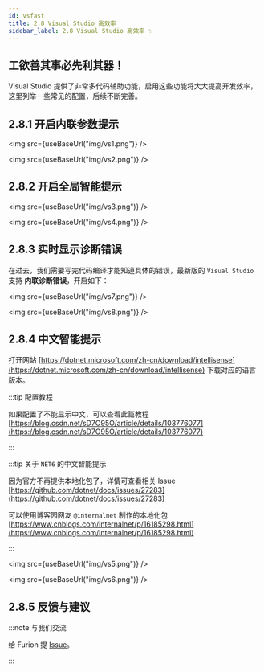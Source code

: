 ```yaml
---
id: vsfast
title: 2.8 Visual Studio 高效率
sidebar_label: 2.8 Visual Studio 高效率 ✨
---
```



## 工欲善其事必先利其器！

Visual Studio 提供了非常多代码辅助功能，启用这些功能将大大提高开发效率，这里列举一些常见的配置，后续不断完善。

## 2.8.1 开启内联参数提示

<img src={useBaseUrl("img/vs1.png")} />

<img src={useBaseUrl("img/vs2.png")} />

## 2.8.2 开启全局智能提示

<img src={useBaseUrl("img/vs3.png")} />

<img src={useBaseUrl("img/vs4.png")} />

## 2.8.3 实时显示诊断错误

在过去，我们需要写完代码编译才能知道具体的错误，最新版的 `Visual Studio` 支持 **内联诊断错误**，开启如下：

<img src={useBaseUrl("img/vs7.png")} />

<img src={useBaseUrl("img/vs8.png")} />

## 2.8.4 中文智能提示

打开网站 [https://dotnet.microsoft.com/zh-cn/download/intellisense](https://dotnet.microsoft.com/zh-cn/download/intellisense) 下载对应的语言版本。

:::tip 配置教程

如果配置了不能显示中文，可以查看此篇教程 [https://blog.csdn.net/sD7O95O/article/details/103776077](https://blog.csdn.net/sD7O95O/article/details/103776077)

:::

:::tip 关于 `NET6` 的中文智能提示

因为官方不再提供本地化包了，详情可查看相关 Issue [https://github.com/dotnet/docs/issues/27283](https://github.com/dotnet/docs/issues/27283)

可以使用博客园网友 `@internalnet` 制作的本地化包 [https://www.cnblogs.com/internalnet/p/16185298.html](https://www.cnblogs.com/internalnet/p/16185298.html)

:::

<img src={useBaseUrl("img/vs5.png")} />

<img src={useBaseUrl("img/vs6.png")} />

## 2.8.5 反馈与建议

:::note 与我们交流

给 Furion 提 [Issue](https://gitee.com/dotnetchina/Furion/issues/new?issue)。

:::

